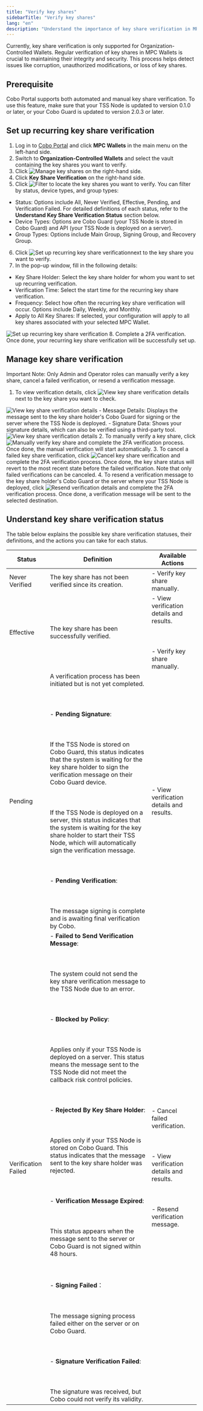 ```yaml
---
title: "Verify key shares"
sidebarTitle: "Verify key shares"
lang: "en"
description: "Understand the importance of key share verification in MPC Wallets and how to set it up effectively."
---
```


Currently, key share verification is only supported for Organization-Controlled Wallets. Regular verification of key shares in MPC Wallets is crucial to maintaining their integrity and security. This process helps detect issues like corruption, unauthorized modifications, or loss of key shares.

## Prerequisite
Cobo Portal supports both automated and manual key share verification. To use this feature, make sure that your TSS Node is updated to version 0.1.0 or later, or your Cobo Guard is updated to version 2.0.3 or later.

## Set up recurring key share verification

1. Log in to [Cobo Portal](https://portal.cobo.com/login) and click **MPC Wallets** in the main menu on the left-hand side.
2. Switch to **Organization-Controlled Wallets** and select the vault containing the key shares you want to verify.
3. Click <img src="/en/images/mpc-wallet/manage share.svg" className="icon" alt="Manage key shares" /> on the right-hand side.
4. Click **Key Share Verification** on the right-hand side.
5. Click <img src="/en/images/mpc-wallet/filter.svg" className="icon" alt="Filter" /> to locate the key shares you want to verify. You can filter by status, device types, and group types:
- Status: Options include All, Never Verified, Effective, Pending, and Verification Failed. For detailed definitions of each status, refer to the **Understand Key Share Verification Status** section below.
- Device Types: Options are Cobo Guard (your TSS Node is stored in Cobo Guard) and API (your TSS Node is deployed on a server).
- Group Types: Options include Main Group, Signing Group, and Recovery Group.
6. Click <img src="/en/images/mpc-wallet/recurring.svg" className="icon" alt="Set up recurring key share verification" />next to the key share you want to verify.
7. In the pop-up window, fill in the following details:
- Key Share Holder: Select the key share holder for whom you want to set up recurring verification.
- Verification Time: Select the start time for the recurring key share verification.
- Frequency: Select how often the recurring key share verification will occur. Options include Daily, Weekly, and Monthly.
- Apply to All Key Shares: If selected, your configuration will apply to all key shares associated with your selected MPC Wallet.
<img src="/en/images/mpc-wallet/1.png" className="screenshot_modal" alt="Set up recurring key share verification" />
8. Complete a 2FA verification. Once done, your recurring key share verification will be successfully set up.

## Manage key share verification
<Note>Important Note: Only Admin and Operator roles can manually verify a key share, cancel a failed verification, or resend a verification message.</Note>

1. To view verification details, click <img src="/en/images/mpc-wallet/view details.svg" className="icon" alt="View key share verification details" /> next to the key share you want to check.
<img src="/en/images/mpc-wallet/2.png" className="screenshot" alt="View key share verification details" />
- Message Details: Displays the message sent to the key share holder's Cobo Guard for signing or the server where the TSS Node is deployed.
- Signature Data: Shows your signature details, which can also be verified using a third-party tool.
<img src="/en/images/mpc-wallet/3.png" className="screenshot_modal" alt="View key share verification details" />
2. To manually verify a key share, click <img src="/en/images/mpc-wallet/manual verify.svg" className="icon" alt="Manually verify key share" /> and complete the 2FA verification process. Once done, the manual verification will start automatically.
3. To cancel a failed key share verification, click <img src="/en/images/mpc-wallet/revoke.svg" className="icon" alt="Cancel key share verification" /> and complete the 2FA verification process. Once done, the key share status will revert to the most recent state before the failed verification. Note that only failed verifications can be canceled.
4. To resend a verification message to the key share holder's Cobo Guard or the server where your TSS Node is deployed, click <img src="/en/images/mpc-wallet/retry.svg" className="icon" alt="Resend verification details" /> and complete the 2FA verification process. Once done, a verification message will be sent to the selected destination.

## Understand key share verification status

The table below explains the possible key share verification statuses, their definitions, and the actions you can take for each status.

| Status               | Definition                                                               | Available Actions                                     |
|----------------------|-------------------------------------------------------------------------|------------------------------------------------------|
| Never Verified       | The key share has not been verified since its creation.  | - Verify key share manually.                    |
| Effective            | The key share has been successfully verified.   | - View verification details and results. <br></br> <br></br> - Verify key share manually. |
| Pending            | A verification process has been initiated but is not yet completed. <br></br> <br></br> - **Pending Signature**: <br></br> <br></br> If the TSS Node is stored on Cobo Guard, this status indicates that the system is waiting for the key share holder to sign the verification message on their Cobo Guard device. <br></br> <br></br> If the TSS Node is deployed on a server, this status indicates that the system is waiting for the key share holder to start their TSS Node, which will automatically sign the verification message. <br></br> <br></br> - **Pending Verification**: <br></br> <br></br> The message signing is complete and is awaiting final verification by Cobo. | - View verification details and results. |
| Verification Failed            | - **Failed to Send Verification Message**: <br></br> <br></br> The system could not send the key share verification message to the TSS Node due to an error. <br></br> <br></br> - **Blocked by Policy**: <br></br> <br></br> Applies only if your TSS Node is deployed on a server. This status means the message sent to the TSS Node did not meet the callback risk control policies. <br></br> <br></br> - **Rejected By Key Share Holder**: <br></br> <br></br> Applies only if your TSS Node is stored on Cobo Guard. This status indicates that the message sent to the key share holder was rejected. <br></br> <br></br> - **Verification Message Expired**: <br></br> <br></br> This status appears when the message sent to the server or Cobo Guard is not signed within 48 hours. <br></br> <br></br> - **Signing Failed**：<br></br> <br></br> The message signing process failed either on the server or on Cobo Guard. <br></br> <br></br> - **Signature Verification Failed**: <br></br> <br></br> The signature was received, but Cobo could not verify its validity. | - Cancel failed verification. <br></br> <br></br> - View verification details and results. <br></br> <br></br> - Resend verification message.  |


